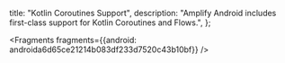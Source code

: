   title: "Kotlin Coroutines Support",
  description: "Amplify Android includes first-class support for Kotlin Coroutines and Flows.",
};






<Fragments fragments={{android: androida6d65ce21214b083df233d7520c43b10bf}} />
